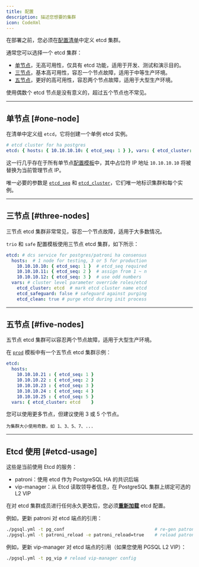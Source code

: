 ```yaml
---
title: 配置
description: 描述您想要的集群
icon: CodeXml
---
```


在部署之前，您必须在[配置清单](/zh/config/inventory)中定义 etcd 集群。

通常您可以选择一个 etcd 集群：

- [单节点](#one-node)，无高可用性，仅具有 etcd 功能，适用于开发、测试和演示目的。
- [三节点](#three-nodes)，基本高可用性，容忍一个节点故障，适用于中等生产环境。
- [五节点](#five-nodes)，更好的高可用性，容忍两个节点故障，适用于大型生产环境。

使用偶数个 etcd 节点是没有意义的，超过五个节点也不常见。



------

## 单节点 [#one-node]

在清单中定义组 `etcd`，它将创建一个单例 etcd 实例。

```yaml
# etcd cluster for ha postgres
etcd: { hosts: { 10.10.10.10: { etcd_seq: 1 } }, vars: { etcd_cluster: etcd } }
```

这一行几乎存在于所有单节点[配置模板](/zh/config/template)中，其中占位符 IP 地址 `10.10.10.10` 将被替换为当前管理节点 IP。

唯一必要的参数是 [`etcd_seq`](/zh/etcd/param#etcd_seq) 和 [`etcd_cluster`](/zh/etcd/param#etcd_cluster)，它们唯一地标识集群和每个实例。



------

## 三节点 [#three-nodes]

三节点 etcd 集群非常常见，容忍一个节点故障，适用于大多数情况。

`trio` 和 `safe` 配置模板使用三节点 etcd 集群，如下所示：

```yaml
etcd: # dcs service for postgres/patroni ha consensus
  hosts:  # 1 node for testing, 3 or 5 for production
    10.10.10.10: { etcd_seq: 1 }  # etcd_seq required
    10.10.10.11: { etcd_seq: 2 }  # assign from 1 ~ n
    10.10.10.12: { etcd_seq: 3 }  # use odd numbers
  vars: # cluster level parameter override roles/etcd
    etcd_cluster: etcd  # mark etcd cluster name etcd
    etcd_safeguard: false # safeguard against purging
    etcd_clean: true # purge etcd during init process
```



------

## 五节点 [#five-nodes]

五节点 etcd 集群可以容忍两个节点故障，适用于大型生产环境。

在 [`prod`](/zh/config/template) 模板中有一个五节点 etcd 集群示例：

```yaml
etcd:
  hosts:
    10.10.10.21 : { etcd_seq: 1 }
    10.10.10.22 : { etcd_seq: 2 }
    10.10.10.23 : { etcd_seq: 3 }
    10.10.10.24 : { etcd_seq: 4 }
    10.10.10.25 : { etcd_seq: 5 }
  vars: { etcd_cluster: etcd    }
```

您可以使用更多节点，但建议使用 3 或 5 个节点。

<Callout title="">

    为集群大小使用奇数，如 1、3、5、7、...

</Callout>



------

## Etcd 使用 [#etcd-usage]

这些是当前使用 Etcd 的服务：

- patroni：使用 etcd 作为 PostgreSQL HA 的共识后端
- vip-manager：从 Etcd 读取领导者信息，在 PostgreSQL 集群上绑定可选的 L2 VIP

在对 etcd 集群成员进行任何永久更改后，您必须[**重新加载**](/zh/etcd/admin/#reload-config) etcd 配置。

例如，更新 patroni 对 etcd 端点的引用：

```bash
./pgsql.yml -t pg_conf                                  # re-gen patroni config
./pgsql.yml -t patroni_reload -e patroni_reload=true    # reload patroni config
```

例如，更新 vip-manager 对 etcd 端点的引用（如果您使用 PGSQL L2 VIP）：

```bash
./pgsql.yml -t pg_vip # reload vip-manager config
```